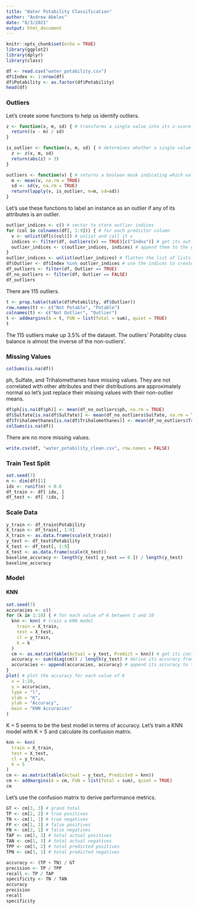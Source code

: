 ```yaml
---
title: "Water Potability Classification"
author: "Andrew Abeles"
date: "8/3/2021"
output: html_document
---
```


```r
knitr::opts_chunk$set(echo = TRUE)
library(ggplot2)
library(dplyr)
library(class)
```

```r
df <- read.csv("water_potability.csv")
df$Index <- 1:nrow(df)
df$Potability <- as.factor(df$Potability)
head(df)
```
### Outliers 

Let's create some functions to help us identify outliers. 

```r
z <- function(x, m, sd) { # transforms a single value into its z-score 
  return((x - m) / sd)
}

is_outlier <- function(x, m, sd) { # determines whether a single value is an outlier
  z <- z(x, m, sd)
  return(abs(z) > 3)
}

outliers <- function(v) { # returns a boolean mask indicating which values in the vector are outliers
  m <- mean(v, na.rm = TRUE)
  sd <- sd(v, na.rm = TRUE)
  return(lapply(v, is_outlier, m=m, sd=sd))
}
```

Let's use these functions to label an instance as an outlier if any of its attributes is an outlier. 

```r
outlier_indices <- c() # vector to store outlier indices 
for (col in colnames(df[, 1:9])) { # for each predictor column 
  v <- unlist(df[c(col)]) # unlist and call it v 
  indices <- filter(df, outliers(v) == TRUE)[c("Index")] # get its outliers' indices 
  outlier_indices <- c(outlier_indices, indices) # append them to the global vector of outlier indices 
}
outlier_indices <- unlist(outlier_indices) # flatten the list of lists into a simple vector 
df$Outlier <- df$Index %in% outlier_indices # use the indices to create an outlier indicator column 
df_outliers <- filter(df, Outlier == TRUE)
df_no_outliers <- filter(df, Outlier == FALSE)
df_outliers
```

There are 115 outliers. 

```r
t <- prop.table(table(df$Potability, df$Outlier))
row.names(t) <- c("Not Potable", "Potable")
colnames(t) <- c("Not Outlier", "Outlier")
t <- addmargins(A = t, FUN = list(Total = sum), quiet = TRUE)
t
```

The 115 outliers make up 3.5% of the dataset. The outliers' Potability class balance is almost the inverse of the non-outliers'.  

### Missing Values

```r
colSums(is.na(df))
```
ph, Sulfate, and Trihalomethanes have missing values. They are not correlated with other attributes and their distributions are approximately normal so let's just replace their missing values with their non-outlier means. 

```r
df$ph[is.na(df$ph)] <- mean(df_no_outliers$ph, na.rm = TRUE)
df$Sulfate[is.na(df$Sulfate)] <- mean(df_no_outliers$Sulfate, na.rm = TRUE)
df$Trihalomethanes[is.na(df$Trihalomethanes)] <- mean(df_no_outliers$Trihalomethanes, na.rm = TRUE)
colSums(is.na(df))
```

There are no more missing values. 

```r
write.csv(df, "water_potability_clean.csv", row.names = FALSE)
```

### Train Test Split 
```r
set.seed(7)
n <- dim(df)[1]
idx <- runif(n) < 0.8
df_train <- df[ idx, ]
df_test <- df[ !idx, ]
```

### Scale Data

```r
y_train <- df_train$Potability
X_train <- df_train[, 1:9]
X_train <- as.data.frame(scale(X_train))
y_test <- df_test$Potability
X_test <- df_test[, 1:9]
X_test <- as.data.frame(scale(X_test))
baseline_accuracy <- length(y_test[ y_test == 0 ]) / length(y_test) 
baseline_accuracy
```

### Model
#### KNN
```r
set.seed(7)
accuracies <- c() 
for (k in 1:10) { # for each value of K between 1 and 10
  knn <- knn( # train a KNN model 
    train = X_train, 
    test = X_test, 
    cl = y_train, 
    k = k
  ) 
  cm <- as.matrix(table(Actual = y_test, Predict = knn)) # get its confusion matrix 
  accuracy <- sum(diag(cm)) / length(y_test) # derive its accuracy from its confusion matrix
  accuracies <- append(accuracies, accuracy) # append its accuracy to the list 
}
plot( # plot the accuracy for each value of K 
  x = 1:10, 
  y = accuracies,
  type = "l",
  xlab = "K",
  ylab = "Accuracy",
  main = "KNN Accuracies"
)
```

K = 5 seems to be the best model in terms of accuracy. Let's train a KNN model with K = 5 and calculate its confusion matrix. 

```r
knn <- knn(
  train = X_train,
  test = X_test, 
  cl = y_train, 
  k = 5
)
cm <- as.matrix(table(Actual = y_test, Predicted = knn))
cm <- addmargins(A = cm, FUN = list(Total = sum), quiet = TRUE)
cm
```

Let's use the confusion matrix to derive performance metrics. 
```r
GT <- cm[3, 3] # grand total 
TP <- cm[2, 2] # true positives
TN <- cm[1, 1] # true negatives
FP <- cm[1, 2] # false positives 
FN <- cm[2, 1] # false negatives
TAP <- cm[2, 3] # total actual positives 
TAN <- cm[1, 3] # total actual negatives 
TPP <- cm[3, 2] # total predicted positives 
TPN <- cm[3, 1] # total predicted negatives 
```

```r
accuracy <- (TP + TN) / GT
precision <- TP / TPP
recall <- TP / TAP 
specificity <- TN / TAN 
accuracy
precision
recall 
specificity 
```
































